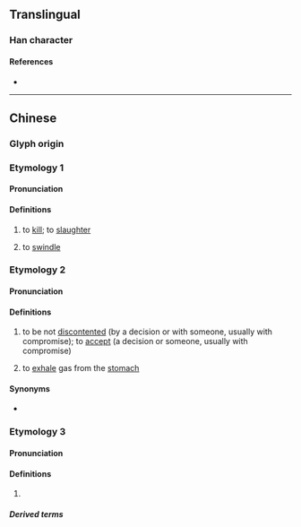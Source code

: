 {{character info}}
==Translingual==

===Han character===
{{Han char|rn=30|rad=口|as=08|sn=11|four=|canj=RSJR|ids=⿰口居}}

====References====
* {{Han ref|kx=0196.261|hdz=10647.051|uh=5579|ud=21881}}

----

==Chinese==
{{zh-forms|alt=gur}}

===Glyph origin===
{{Han etym}}

===Etymology 1===

====Pronunciation====
{{zh-pron
|c=goe1
|cat=v
}}

====Definitions====
{{zh-hanzi}}

# to [[kill]]; to [[slaughter]]
#: {{zh-co|尋晚 佢 畀 人 啹{goe1}。|He was '''killed''' last night.|C}}
# {{lb|zh|Cantonese|figuratively}} to [[swindle]] {{gl|to obtain by [[deceitful]] methods}}

===Etymology 2===

====Pronunciation====
{{zh-pron
|c=goe4
|cat=v
}}

====Definitions====
{{zh-hanzi}}

# {{lb|zh|Cantonese|chiefly in the negative}} to be not [[discontented]] (by a decision or with someone, usually with compromise); to [[accept]] (a decision or someone, usually with compromise)
# {{lb|zh|Cantonese}} to [[exhale]] gas from the [[stomach]]

====Synonyms====
* {{s|to be not discontented}} {{l|zh|服氣}}

===Etymology 3===

====Pronunciation====
{{zh-pron
|c=goe1
|cat=pn
}}

====Definitions====
{{zh-hanzi}}

# {{n-g|Used in transcriptions.}}

=====Derived terms=====
{{zh-der|啹喀|啹喀兵}}
